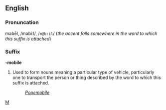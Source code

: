 ==English==
===Pronuncation===
məbēl, /məbiːl/, /<tt>m@b:il</tt>/ (''the accent falls somewhere in the word to which this suffix is attached'')

===Suffix===
'''-mobile'''

#Used to form nouns meaning a particular type of vehicle, particularly one to transport the person or thing described by the word to which this suffix is attached.
#:''[[Popemobile]]''

[[Category:English suffixes|M]]